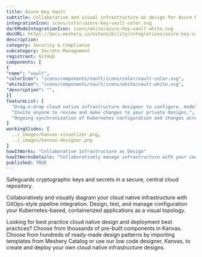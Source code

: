 ```yaml
---
title: Azure Key Vault
subtitle: Collaborative and visual infrastructure as design for Azure Key Vault
integrationIcon: icons/color/azure-key-vault-color.svg
darkModeIntegrationIcon: icons/white/azure-key-vault-white.svg
docURL: https://docs.meshery.io/extensibility/integrations/azure-key-vault
description: 
category: Security & Compliance
subcategory: Secrets Management
registrant: GitHub
components: [
{
"name": "vault",
"colorIcon": "icons/components/vault/icons/color/vault-color.svg",
"whiteIcon": "icons/components/vault/icons/white/vault-white.svg",
"description": "",
}]
featureList: [
  "Drag-n-drop cloud native infrastructure designer to configure, model, and deploy your workloads.",
  "Invite anyone to review and make changes to your private designs.",
  "Ongoing synchronization of Kubernetes configuration and changes across any number of clusters."
]
workingSlides: [
  ../_images/kanvas-visualizer.png,
  ../_images/kanvas-designer.png
]
howItWorks: "Collaborative Infrastructure as Design"
howItWorksDetails: "Collaboratively manage infrastructure with your coworkers synchronously sharing the same designs."
published: TRUE
---
```

<p>
Safeguards cryptographic keys and secrets in a secure, central cloud repository.
</p>
<p>
    Collaboratively and visually diagram your cloud native infrastructure with GitOps-style pipeline integration. Design, test, and manage configuration your Kubernetes-based, containerized applications as a visual topology.
</p>
<p>
    Looking for best practice cloud native design and deployment best practices? Choose from thousands of pre-built components in Kanvas. Choose from hundreds of ready-made design patterns by importing templates from Meshery Catalog or use our low code designer, Kanvas, to create and deploy your own cloud native infrastructure designs.
</p>

